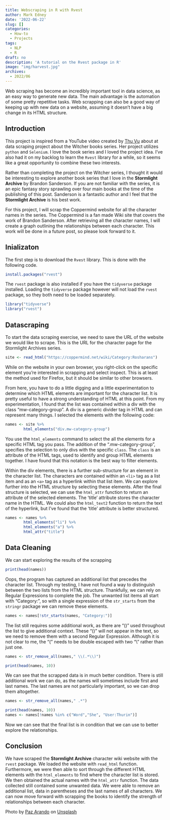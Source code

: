 ```yaml
---
title: Webscraping in R with Rvest
author: Mark Edney
date: '2022-06-22'
slug: []
categories:
  - How-to
  - Projects
tags:
  - NLP
  - R
draft: no
description: 'A tutorial on the Rvest package in R'
image: "img/harvest.jpg"
archives:
  - 2022/06
---
```

Web scraping has become an incredibly important tool in data science, as an easy way to generate new data. The main advantage is the automation of some pretty repetitive tasks. Web scrapping can also be a good way of keeping up with new data on a website, assuming it doesn't have a big change in its HTML structure.  

## Introduction 
This project is inspired from a YouTube video created by [Thu Vu](https://www.youtube.com/watch?v=RuNolAh_4bU) about at data scraping project about the Witcher books series. Her project utilizes `python` and `Selenium`. I love the book series and I loved the project idea. I've also had it on my backlog to learn the `Rvest` library for a while, so it seems like a great opportunity to combine these two interests.

Rather than completing the project on the Witcher series, I thought it would be interesting to explore another book series that I love in the **Stormlight Archive** by Brandon Sanderson. If you are not familiar with the series, it is an epic fantasy story sprawling over four main books at the time of the publishing of this post. Sanderson is a fantastic author and I feel that the **Stormlight Archive** is his best work. 

For this project, I will scrap the Coppermind website for all the character names in the series. The Coppermind is a fan made Wiki site that covers the work of Brandon Sanderson. After retrieving all the character names, I will create a graph outlining the relationships between each character. This work will be done in a future post, so please look forward to it. 

## Inializaton
The first step is to download the `Rvest` library. This is done with the following code.
```r
install.packages("rvest")
```
The `rvest` package is also installed if you have the `tidyverse` package installed. Loading the `tidyverse` package however will not load the `rvest` package, so they both need to be loaded separately. 

```r
library("tidyverse")
library("rvest")
```

## Datascraping
To start the data scraping exercise, we need to save the URL of the website we would like to scrape. This is the URL for the character page for the Stormlight Archives series.  
```r
site <- read_html("https://coppermind.net/wiki/Category:Rosharans")
```
While on the website in your own browser, you right-click on the specific element you're interested in scrapping and select inspect. This is at least the method used for Firefox, but it should be similar to other browsers.

From here, you have to do a little digging and a little experimentation to determine which HTML elements are important for the character list. It is pretty useful to have a strong understanding of HTML at this point. From my experimentation, I found that the list was contained within a div with the class "mw-category-group". A div is a generic divider tag in HTML and can represent many things. I selected the elements with the following code:
```r
names <- site %>% 
        html_elements("div.mw-category-group")
```
You use the `html_elements` command to select the all the elements for a specific HTML tag you pass. The addition of the ".mw-category-group", specifies the selection to only divs with the specific `class`. The `class` is an attribute of the HTML tags, used to identify and group HTML elements together. I have found that this notation is the best way to filter elements. 

Within the div elements, there is a further sub-structure for an element in the character list. The characters are contained within an `<li>` tag as a list item and as an `<a>` tag as a hyperlink within that list item. We can explore further into the HTML structure by selecting these elements. After the final structure is selected, we can use the `html_attr` function to return an attribute of the selected elements. The 'title' attribute stores the character name in the HTML. We could also the `html_text2` function to return the text of the hyperlink, but I've found that the 'title' attribute is better structured.     

```r
names <- names %>%
        html_elements("li") %>%
        html_elements("a") %>%
        html_attr("title")
```
## Data Cleaning

We can start exploring the results of the scrapping
```r
print(head(names))
```
Oops, the program has captured an additional list that precedes the character list. Through my testing, I have not found a way to distinguish between the two lists from the HTML structure. Thankfully, we can rely on Regular Expressions to complete the job. The unwanted list items all start with "Category:", so with a single expression of the `str_starts` from the `stringr` package we can remove these elements.

```r
names <- names[!str_starts(names, "Category:")]
```
The list still requires some additional work, as there are "()" used throughout the list to give additional context. These "()" will not appear in the text, so we need to remove them with a second Regular Expression. Although it is not clear to me, the "(" needs to be double escaped with two "\\" rather than just one. 
```r
names <- str_remove_all(names," \\(.*\\)")

print(head(names, 10))
```
We can see that the scrapped data is in much better condition. There is still additional work we can do, as the names will sometimes include first and last names. The last names are not particularly important, so we can drop them altogether. 

```r
names <- str_remove_all(names," .*") 

print(head(names, 10))
names <- names[!names %in% c("Word","She", "User:Thurin")]
```

Now we can see that the final list is in condition that we can use to better explore the relationships. 

## Conclusion
We have scraped the **Stormlight Archive** character wiki website with the `rvest` package. We loaded the website with `read_html` function. Furthermore, we were then able to sort through the different HTML elements with the `html_elements` to find where the character list is stored. We then obtained the actual names with the `html_attr` function. The data collected still contained some unwanted data. We were able to remove an additional list, data in parentheses and the last names of all characters. We can now move forward with scrapping the books to identify the strength of relationships between each character. 

```{=html}
Photo by <a href="https://unsplash.com/@pazarando?utm_source=unsplash&utm_medium=referral&utm_content=creditCopyText">Paz Arando</a> on <a href="https://unsplash.com/s/photos/harvest?utm_source=unsplash&utm_medium=referral&utm_content=creditCopyText">Unsplash</a>
```  